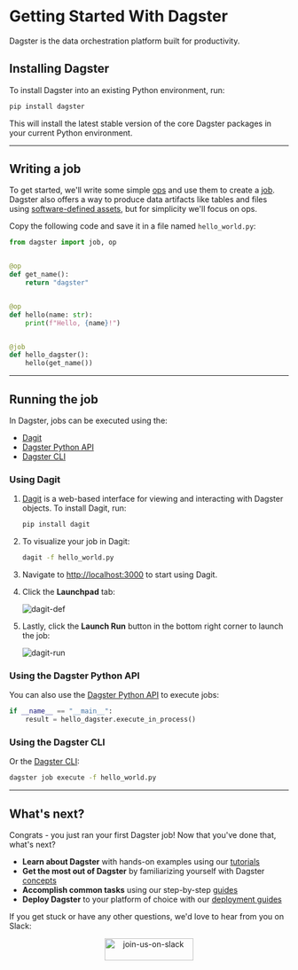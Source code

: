# Getting Started With Dagster

<p className="text-2xl mt-0 text-gray-500 tracking-tight font-light">
  Dagster is the data orchestration platform built for productivity.
</p>

## Installing Dagster

To install Dagster into an existing Python environment, run:

```bash
pip install dagster
```

This will install the latest stable version of the core Dagster packages in your current Python environment.

---

## Writing a job

To get started, we'll write some simple [ops](/concepts/ops-jobs-graphs/ops) and use them to create a [job](/concepts/ops-jobs-graphs/jobs-graphs). Dagster also offers a way to produce data artifacts like tables and files using [software-defined assets](/concepts/assets/software-defined-assets), but for simplicity we'll focus on ops.

Copy the following code and save it in a file named `hello_world.py`:

```python file=/getting_started/hello_world.py startafter=start_pipeline_marker endbefore=end_pipeline_marker
from dagster import job, op


@op
def get_name():
    return "dagster"


@op
def hello(name: str):
    print(f"Hello, {name}!")


@job
def hello_dagster():
    hello(get_name())
```

---

## Running the job

In Dagster, jobs can be executed using the:

- [Dagit](#using-dagit)
- [Dagster Python API](#using-the-dagster-python-api)
- [Dagster CLI](#using-the-dagster-cli)

### Using Dagit

1. [Dagit](/concepts/dagit/dagit) is a web-based interface for viewing and interacting with Dagster objects. To install Dagit, run:

   ```bash
   pip install dagit
   ```

1. To visualize your job in Dagit:

   ```bash
   dagit -f hello_world.py
   ```

1. Navigate to <http://localhost:3000> to start using Dagit.
1. Click the **Launchpad** tab:

   <Image
   alt="dagit-def"
   src="/images/getting-started/dagit-def.png"
   width={4032}
   height={2454}
   />

1. Lastly, click the **Launch Run** button in the bottom right corner to launch the job:

   <Image
   alt="dagit-run"
   src="/images/getting-started/dagit-run.png"
   width={4032}
   height={2454}
   />

### Using the Dagster Python API

You can also use the [Dagster Python API](/concepts/ops-jobs-graphs/job-execution#python-apis) to execute jobs:

```python file=/getting_started/hello_world.py startafter=start_execute_marker endbefore=end_execute_marker
if __name__ == "__main__":
    result = hello_dagster.execute_in_process()
```

### Using the Dagster CLI

Or the [Dagster CLI](/\_apidocs/cli#dagster-pipeline-execute):

```bash
dagster job execute -f hello_world.py
```

---

## What's next?

Congrats - you just ran your first Dagster job! Now that you've done that, what's next?

- **Learn about Dagster** with hands-on examples using our [tutorials](/tutorial)
- **Get the most out of Dagster** by familiarizing yourself with Dagster [concepts](/concepts)
- **Accomplish common tasks** using our step-by-step [guides](/guides)
- **Deploy Dagster** to your platform of choice with our [deployment guides](/deployment)

If you get stuck or have any other questions, we'd love to hear from you on Slack:

<p align="center">
  <a href="https://dagster-slackin.herokuapp.com/" target="_blank">
    <Image
      alt="join-us-on-slack"
      src="/assets/join-us-on-slack.png"
      width="160"
      height="40"
    />
  </a>
</p>
